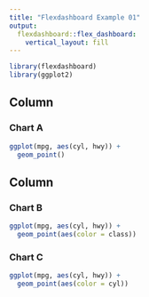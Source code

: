 ```yaml
---
title: "Flexdashboard Example 01"
output: 
  flexdashboard::flex_dashboard:
    vertical_layout: fill
---
```


```r
library(flexdashboard)
library(ggplot2)
```

Column {data-width=650}
-----------------------------------------------------------------------

### Chart A

```r
ggplot(mpg, aes(cyl, hwy)) +
  geom_point()
```

Column {data-width=350}
-----------------------------------------------------------------------

### Chart B

```r
ggplot(mpg, aes(cyl, hwy)) +
  geom_point(aes(color = class))
```

### Chart C

```r
ggplot(mpg, aes(cyl, hwy)) +
  geom_point(aes(color = cyl))
```

